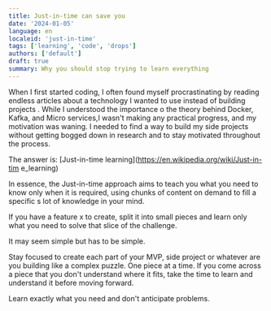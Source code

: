 ```yaml
---
title: Just-in-time can save you 
date: '2024-01-05'
language: en 
localeid: 'just-in-time'
tags: ['learning', 'code', 'drops']
authors: ['default']
draft: true
summary: Why you should stop trying to learn everything
---
```


When I first started coding, I often found myself procrastinating by reading
endless articles about a technology I wanted to use instead of building projects
. While I understood the importance o the theory behind Docker, Kafka, and Micro
services,I wasn't making any practical progress, and my motivation was waning. I needed
to find a way to build my side projects without getting bogged down in research
and to stay motivated throughout the process.

The answer is: [Just-in-time learning](https://en.wikipedia.org/wiki/Just-in-tim
e_learning)

In essence, the Just-in-time approach aims to teach you what you need to know
only when it is required, using chunks of content on demand to fill a specific s
lot of knowledge in your mind.

If you have a feature x to create, split it into small pieces and learn only what 
you need to solve that slice of the challenge.

It may seem simple but has to be simple.

Stay focused to create each part of your MVP, side project or whatever are you
building like a complex puzzle. One piece at a time. If you come across a piece 
that you don't understand where it fits, take the time to learn and understand 
it before moving forward.

Learn exactly what you need and don't anticipate problems.
